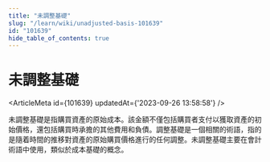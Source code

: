 ```yaml
---
title: "未調整基礎"
slug: "/learn/wiki/unadjusted-basis-101639"
id: "101639"
hide_table_of_contents: true
---
```



# 未調整基礎

<ArticleMeta id={101639} updatedAt={'2023-09-26 13:58:58'} />
<div className='border-solid border-b border-t-0 my-4 border-[var(--ifm-color-gray-300)]' />

未調整基礎是指購買資產的原始成本。該金額不僅包括購買者支付以獲取資產的初始價格，還包括購買時承擔的其他費用和負債。調整基礎是一個相關的術語，指的是隨着時間的推移對資產的原始購買價格進行的任何調整。未調整基礎主要在會計術語中使用，類似於成本基礎的概念。
